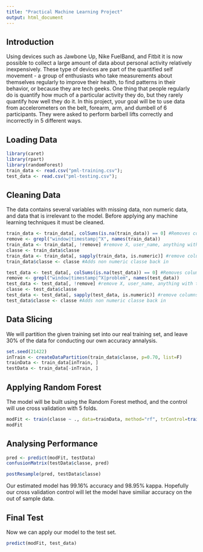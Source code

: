 ```yaml
---
title: "Practical Machine Learning Project"
output: html_document
---
```

## Introduction
Using devices such as Jawbone Up, Nike FuelBand, and Fitbit it is now possible to collect a large amount of data about personal activity relatively inexpensively. These type of devices are part of the quantified self movement - a group of enthusiasts who take measurements about themselves regularly to improve their health, to find patterns in their behavior, or because they are tech geeks. One thing that people regularly do is quantify how much of a particular activity they do, but they rarely quantify how well they do it. In this project, your goal will be to use data from accelerometers on the belt, forearm, arm, and dumbell of 6 participants. They were asked to perform barbell lifts correctly and incorrectly in 5 different ways.

## Loading Data
```r
library(caret)
library(rpart)
library(randomForest)
train_data <- read.csv("pml-training.csv");
test_data <- read.csv("pml-testing.csv");
```

## Cleaning Data
The data contains several variables with missing data, non numeric data, and data that is irrelevant to the model. Before applying any machine learning techniques it must be cleaned.
```r
train_data <- train_data[, colSums(is.na(train_data)) == 0] #Removes columns with missing data
remove <- grepl("window|timestamp|^X", names(train_data))
train_data <- train_data[, !remove] #remove X, user_name, anything with timestamp, anything with window
classe <- train_data$classe
train_data <- train_data[, sapply(train_data, is.numeric)] #remove columns with non numeric data
train_data$classe <- classe #Adds non numeric classe back in

test_data <- test_data[, colSums(is.na(test_data)) == 0] #Removes columns with missing data
remove <- grepl("window|timestamp|^X|problem", names(test_data))
test_data <- test_data[, !remove] #remove X, user_name, anything with timestamp or window, and problem_id
classe <- test_data$classe
test_data <- test_data[, sapply(test_data, is.numeric)] #remove columns with non numeric data
test_data$classe <- classe #Adds non numeric classe back in
```

## Data Slicing
We will partition the given training set into our real training set, and leave 30% of the data for conducting our own accuracy annalysis.
```r
set.seed(21422)
inTrain <- createDataPartition(train_data$classe, p=0.70, list=F)
trainData <- train_data[inTrain, ]
testData <- train_data[-inTrain, ]
```

## Applying Random Forest
The model will be built using the Random Forest method, and the control will use cross validation with 5 folds.
```r
modFit <- train(classe ~ ., data=trainData, method="rf", trControl=trainControl(method="cv", 5), ntree=250)
modFit
```
## Analysing Performance
```r
pred <- predict(modFit, testData)
confusionMatrix(testData$classe, pred)
```
```r
postResample(pred, testData$classe)
```
Our estimated model has 99.16% accuracy and 98.95% kappa. Hopefully our cross validation control will let the model have similiar accuracy on the out of sample data.  
  
## Final Test
Now we can apply our model to the test set.
```r
predict(modFit, test_data)
```

